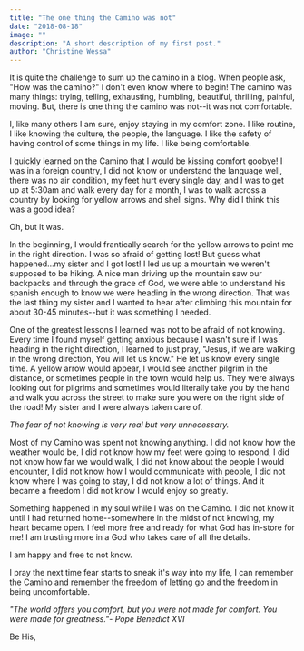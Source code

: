 ```yaml
---
title: "The one thing the Camino was not"
date: "2018-08-18"
image: ""
description: "A short description of my first post."
author: "Christine Wessa"
---
```


It is quite the challenge to sum up the camino in a blog. When people ask, "How was the camino?" I don't even know where to begin! The camino was many things: trying, telling, exhausting, humbling, beautiful, thrilling, painful, moving. But, there is one thing the camino was not--it was not comfortable.

I, like many others I am sure, enjoy staying in my comfort zone. I like routine, I like knowing the culture, the people, the language. I like the safety of having control of some things in my life. I like being comfortable.

I quickly learned on the Camino that I would be kissing comfort goobye! I was in a foreign country, I did not know or understand the language well, there was no air condition, my feet hurt every single day, and I was to get up at 5:30am and walk every day for a month, I was to walk across a country by looking for yellow arrows and shell signs. Why did I think this was a good idea?

Oh, but it was.

In the beginning, I would frantically search for the yellow arrows to point me in the right direction. I was so afraid of getting lost! But guess what happened...my sister and I got lost! I led us up a mountain we weren't supposed to be hiking. A nice man driving up the mountain saw our backpacks and through the grace of God, we were able to understand his spanish enough to know we were heading in the wrong direction. That was the last thing my sister and I wanted to hear after climbing this mountain for about 30-45 minutes--but it was something I needed.

One of the greatest lessons I learned was not to be afraid of not knowing. Every time I found myself getting anxious because I wasn't sure if I was heading in the right direction, I learned to just pray, "Jesus, if we are walking in the wrong direction, You will let us know." He let us know every single time. A yellow arrow would appear, I would see another pilgrim in the distance, or sometimes people in the town would help us. They were always looking out for pilgrims and sometimes would literally take you by the hand and walk you across the street to make sure you were on the right side of the road! My sister and I were always taken care of.

_The fear of not knowing is very real but very unnecessary._

Most of my Camino was spent not knowing anything. I did not know how the weather would be, I did not know how my feet were going to respond, I did not know how far we would walk, I did not know about the people I would encounter, I did not know how I would communicate with people, I did not know where I was going to stay, I did not know a lot of things. And it became a freedom I did not know I would enjoy so greatly.

Something happened in my soul while I was on the Camino. I did not know it until I had returned home--somewhere in the midst of not knowing, my heart became open. I feel more free and ready for what God has in-store for me! I am trusting more in a God who takes care of all the details.

I am happy and free to not know.

I pray the next time fear starts to sneak it's way into my life, I can remember the Camino and remember the freedom of letting go and the freedom in being uncomfortable.

_"The world offers you comfort, but you were not made for comfort. You were made for greatness."- Pope Benedict XVI_

Be His,
